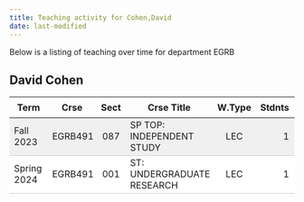 ```yaml
---
title: Teaching activity for Cohen,David
date: last-modified
---
```


Below is a listing of teaching over time for department EGRB


## David Cohen

<style type="text/css">
#T_fea17 table {
  width: 100%;
  border-collapse: collapse;
}
#T_fea17 th {
  text-align: center;
  padding: 8px;
}
#T_fea17 td:nth-child(1) {
  padding-right: 10px;
  text-align: left;
}
#T_fea17 td:nth-child(2) {
  padding-right: 5px;
  text-align: left;
}
#T_fea17  td:nth-child(4) {
  padding-right: 5px;
  text-align: left;
}
#T_fea17 td:nth-child(3) {
  text-align: center;
}
#T_fea17  td:nth-child(5) {
  text-align: center;
}
#T_fea17 td:nth-child(6) {
  text-align: right;
}
#T_fea17  td:nth-child(7) {
  text-align: right;
}
#T_fea17_row0_col0, #T_fea17_row0_col1, #T_fea17_row0_col2, #T_fea17_row0_col3, #T_fea17_row0_col4, #T_fea17_row0_col5, #T_fea17_row0_col6 {
  background-color: #f0f0f0;
  border-bottom: 1px solid #ccc;
}
#T_fea17_row1_col0, #T_fea17_row1_col1, #T_fea17_row1_col2, #T_fea17_row1_col3, #T_fea17_row1_col4, #T_fea17_row1_col5, #T_fea17_row1_col6 {
  background-color: #ffffff;
  border-bottom: 1px solid #ccc;
}
</style>
<table id="T_fea17">
  <thead>
    <tr>
      <th id="T_fea17_level0_col0" class="col_heading level0 col0" >Term</th>
      <th id="T_fea17_level0_col1" class="col_heading level0 col1" >Crse</th>
      <th id="T_fea17_level0_col2" class="col_heading level0 col2" >Sect</th>
      <th id="T_fea17_level0_col3" class="col_heading level0 col3" >Crse Title</th>
      <th id="T_fea17_level0_col4" class="col_heading level0 col4" >W.Type</th>
      <th id="T_fea17_level0_col5" class="col_heading level0 col5" >Stdnts</th>
      <th id="T_fea17_level0_col6" class="col_heading level0 col6" >Hours</th>
    </tr>
  </thead>
  <tbody>
    <tr>
      <td id="T_fea17_row0_col0" class="data row0 col0" >Fall 2023</td>
      <td id="T_fea17_row0_col1" class="data row0 col1" >EGRB491</td>
      <td id="T_fea17_row0_col2" class="data row0 col2" >087</td>
      <td id="T_fea17_row0_col3" class="data row0 col3" >SP TOP: INDEPENDENT STUDY</td>
      <td id="T_fea17_row0_col4" class="data row0 col4" >LEC</td>
      <td id="T_fea17_row0_col5" class="data row0 col5" >1</td>
      <td id="T_fea17_row0_col6" class="data row0 col6" >3</td>
    </tr>
    <tr>
      <td id="T_fea17_row1_col0" class="data row1 col0" >Spring 2024</td>
      <td id="T_fea17_row1_col1" class="data row1 col1" >EGRB491</td>
      <td id="T_fea17_row1_col2" class="data row1 col2" >001</td>
      <td id="T_fea17_row1_col3" class="data row1 col3" >ST: UNDERGRADUATE RESEARCH</td>
      <td id="T_fea17_row1_col4" class="data row1 col4" >LEC</td>
      <td id="T_fea17_row1_col5" class="data row1 col5" >1</td>
      <td id="T_fea17_row1_col6" class="data row1 col6" >3</td>
    </tr>
  </tbody>
</table>


